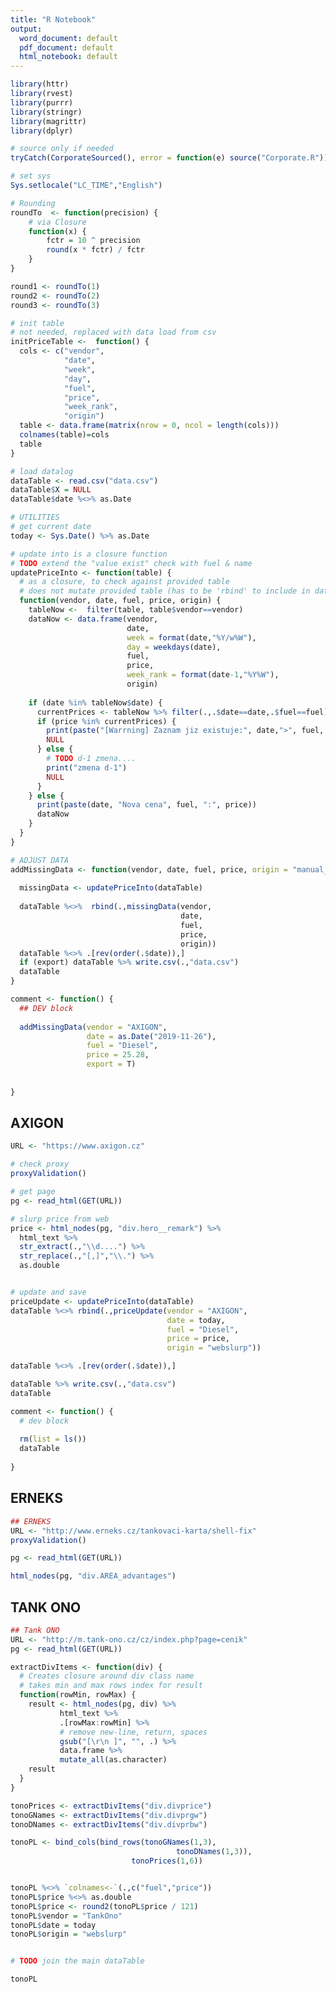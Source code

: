 ```yaml
---
title: "R Notebook"
output:
  word_document: default
  pdf_document: default
  html_notebook: default
---
```


```r
library(httr)
library(rvest)
library(purrr)
library(stringr)
library(magrittr)
library(dplyr)

# source only if needed
tryCatch(CorporateSourced(), error = function(e) source("Corporate.R"))

```

```r
# set sys
Sys.setlocale("LC_TIME","English")

# Rounding
roundTo  <- function(precision) {
    # via Closure
    function(x) {
        fctr = 10 ^ precision
        round(x * fctr) / fctr
    }
}

round1 <- roundTo(1)
round2 <- roundTo(2)
round3 <- roundTo(3)

# init table
# not needed, replaced with data load from csv
initPriceTable <-  function() {
  cols <- c("vendor",
            "date",
            "week",
            "day",
            "fuel",
            "price",
            "week_rank",
            "origin")
  table <- data.frame(matrix(nrow = 0, ncol = length(cols)))
  colnames(table)=cols
  table
}

# load datalog
dataTable <- read.csv("data.csv")
dataTable$X = NULL
dataTable$date %<>% as.Date

# UTILITIES
# get current date
today <- Sys.Date() %>% as.Date

# update into is a closure function
# TODO extend the "value exist" check with fuel & name
updatePriceInto <- function(table) {
  # as a closure, to check against provided table
  # does not mutate provided table (has to be 'rbind' to include in data)
  function(vendor, date, fuel, price, origin) {
    tableNow <-  filter(table, table$vendor==vendor)
    dataNow <- data.frame(vendor,
                          date,
                          week = format(date,"%Y/w%W"),
                          day = weekdays(date),
                          fuel,
                          price,
                          week_rank = format(date-1,"%Y%W"),
                          origin)
    
    if (date %in% tableNow$date) { 
      currentPrices <- tableNow %>% filter(.,.$date==date,.$fuel==fuel) %>% .$price
      if (price %in% currentPrices) {
        print(paste("[Warrning] Zaznam jiz existuje:", date,">", fuel, ":", price, "/", origin, "/"))
        NULL
      } else {
        # TODO d-1 zmena....
        print("zmena d-1")
        NULL
      }
    } else {
      print(paste(date, "Nova cena", fuel, ":", price))
      dataNow
    } 
  } 
}

# ADJUST DATA
addMissingData <- function(vendor, date, fuel, price, origin = "manual_input", export = F) {
  
  missingData <- updatePriceInto(dataTable)
  
  dataTable %<>%  rbind(.,missingData(vendor,
                                      date,
                                      fuel,
                                      price,
                                      origin))
  dataTable %<>% .[rev(order(.$date)),]
  if (export) dataTable %>% write.csv(.,"data.csv")
  dataTable
}

comment <- function() {
  ## DEV block
  
  addMissingData(vendor = "AXIGON",
                 date = as.Date("2019-11-26"),
                 fuel = "Diesel",
                 price = 25.28,
                 export = T)
  
  
}
```

## AXIGON
```r
URL <- "https://www.axigon.cz"

# check proxy
proxyValidation()

# get page
pg <- read_html(GET(URL))
```

```r
# slurp price from web
price <- html_nodes(pg, "div.hero__remark") %>%
  html_text %>%
  str_extract(.,"\\d....") %>%
  str_replace(.,"[,]","\\.") %>% 
  as.double


# update and save
priceUpdate <- updatePriceInto(dataTable)
dataTable %<>% rbind(.,priceUpdate(vendor = "AXIGON",
                                   date = today,
                                   fuel = "Diesel",
                                   price = price,
                                   origin = "webslurp"))

dataTable %<>% .[rev(order(.$date)),]

dataTable %>% write.csv(.,"data.csv")
dataTable


```

```r
comment <- function() {
  # dev block
  
  rm(list = ls())
  dataTable
  
}
```

## ERNEKS
```r
## ERNEKS
URL <- "http://www.erneks.cz/tankovaci-karta/shell-fix"
proxyValidation()

pg <- read_html(GET(URL))
```

```r
html_nodes(pg, "div.AREA_advantages")
```

## TANK ONO
```r
## Tank ONO
URL <- "http://m.tank-ono.cz/cz/index.php?page=cenik"
pg <- read_html(GET(URL))

```

```r
extractDivItems <- function(div) {
  # Creates closure around div class name
  # takes min and max rows index for result
  function(rowMin, rowMax) {
    result <- html_nodes(pg, div) %>%
           html_text %>%
           .[rowMax:rowMin] %>%
           # remove new-line, return, spaces
           gsub("[\r\n ]", "", .) %>% 
           data.frame %>%
           mutate_all(as.character)
    result
  }
}

tonoPrices <- extractDivItems("div.divprice")
tonoGNames <- extractDivItems("div.divprgw")
tonoDNames <- extractDivItems("div.divprbw")

tonoPL <- bind_cols(bind_rows(tonoGNames(1,3),
                                     tonoDNames(1,3)),
                           tonoPrices(1,6))


tonoPL %<>% `colnames<-`(.,c("fuel","price"))
tonoPL$price %<>% as.double
tonoPL$price <- round2(tonoPL$price / 121)
tonoPL$vendor = "TankOno"
tonoPL$date = today
tonoPL$origin = "webslurp"


# TODO join the main dataTable

tonoPL

```



